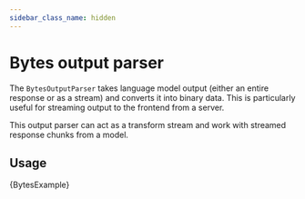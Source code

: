 ```yaml
---
sidebar_class_name: hidden
---
```


# Bytes output parser

The `BytesOutputParser` takes language model output (either an entire response or as a stream) and converts
it into binary data. This is particularly useful for streaming output to the frontend from a server.

This output parser can act as a transform stream and work with streamed response chunks from a model.

## Usage


<CodeBlock language="typescript">{BytesExample}</CodeBlock>
